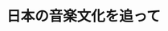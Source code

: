 ﻿---
title: "日本の音楽文化を追って"
category: "リベラルアーツ"
vol: 45
interviewee: "細川 周平 "
url: ""
tags: []
pdf: "45-3.pdf"
career: ""
preface: "日本の音楽とは一体何なのか。誰もが一度は考えたことがあるだろう。そのような身近な音楽を研究することで、日本人とは何者なのか、という問題について研究しているのがここ細川である。"
---
